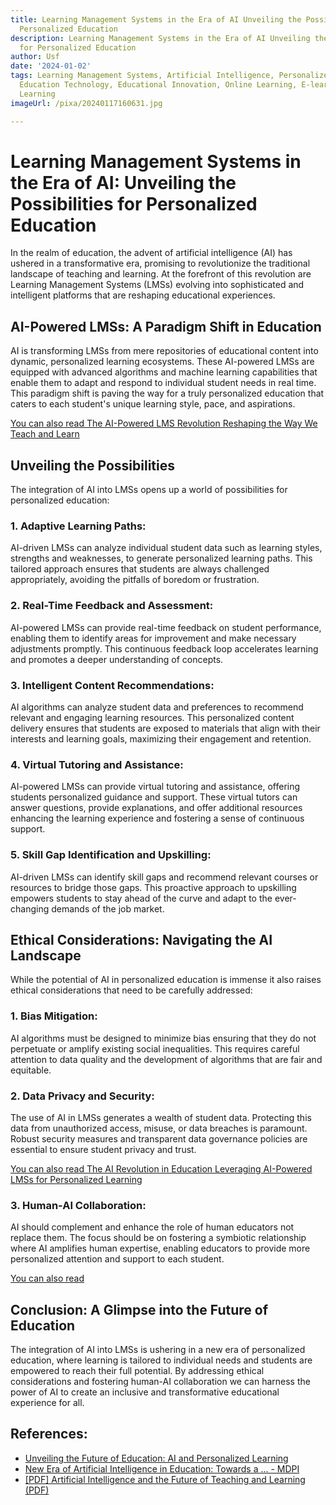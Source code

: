 ```yaml
---
title: Learning Management Systems in the Era of AI Unveiling the Possibilities for
  Personalized Education
description: Learning Management Systems in the Era of AI Unveiling the Possibilities
  for Personalized Education
author: Usf
date: '2024-01-02'
tags: Learning Management Systems, Artificial Intelligence, Personalized Education,
  Education Technology, Educational Innovation, Online Learning, E-learning, AI-Powered
  Learning
imageUrl: /pixa/20240117160631.jpg

---
```

# Learning Management Systems  in the Era of AI: Unveiling the  Possibilities  for Personalized Education

In the realm of  education, the advent  of artificial intelligence (AI) has ushered in a transformative era, promising to revolutionize the traditional landscape of teaching and learning. At the forefront of this revolution are Learning  Management Systems (LMSs) evolving into sophisticated and intelligent platforms that are reshaping educational experiences.

## AI-Powered LMSs: A Paradigm Shift in Education

AI is transforming LMSs from mere repositories of educational content into dynamic, personalized learning ecosystems. These AI-powered LMSs are equipped with advanced  algorithms and machine learning capabilities that enable  them to adapt and respond to individual  student needs in real time. This paradigm shift is paving the way for a  truly personalized education that caters to each student's unique learning style, pace, and aspirations.

[You can also  read The AI-Powered LMS Revolution Reshaping the Way  We Teach and Learn](The%20AI-Powered%20LMS%20Revolution%20Reshaping%20the%20Way%20We%20Teach%20and%20Learn)


##  Unveiling the Possibilities

The integration of AI into LMSs opens up a world of possibilities for personalized  education:

### 1.  Adaptive Learning Paths:

AI-driven LMSs can analyze individual student data such as  learning styles, strengths and weaknesses, to generate personalized learning  paths. This tailored approach ensures  that students  are always challenged appropriately, avoiding the  pitfalls of boredom or frustration.

### 2.  Real-Time Feedback and Assessment:

AI-powered LMSs can  provide real-time feedback on student performance, enabling them  to identify  areas for improvement and make necessary adjustments promptly. This continuous feedback loop accelerates learning and promotes a deeper understanding  of concepts.

### 3. Intelligent Content Recommendations:

AI algorithms can analyze student data and  preferences to  recommend relevant and engaging learning resources.  This personalized content delivery ensures that  students are exposed to materials that align  with their interests and learning goals, maximizing their engagement and retention.

### 4. Virtual Tutoring and Assistance:

AI-powered LMSs can provide virtual tutoring and  assistance, offering students personalized guidance and support. These virtual tutors  can answer questions, provide explanations, and offer additional resources enhancing  the learning  experience and fostering a sense of continuous support.

### 5. Skill Gap Identification and Upskilling:

AI-driven LMSs can identify skill gaps and recommend relevant courses  or resources to bridge those gaps. This proactive approach to upskilling empowers students to stay ahead  of the curve and adapt to the ever-changing demands of the job market.

## Ethical Considerations: Navigating the AI Landscape

While the  potential of AI  in  personalized education is immense it also raises ethical considerations  that need to be carefully addressed:

### 1. Bias Mitigation:

AI algorithms must be designed to minimize bias ensuring that they do not perpetuate or amplify  existing  social inequalities. This requires careful attention to data  quality and the development of algorithms that are fair and equitable.

### 2. Data Privacy and Security:

The use of AI in LMSs generates a wealth of student data. Protecting this data from unauthorized access, misuse, or data  breaches is paramount. Robust security measures and transparent  data governance policies are essential to ensure  student privacy and trust.

[You can also read  The AI Revolution in Education Leveraging AI-Powered LMSs for Personalized Learning](The%20AI%20Revolution%20in%20Education%20Leveraging%20AI-Powered%20LMSs%20for%20Personalized%20Learning)


### 3. Human-AI  Collaboration:

AI should complement and enhance  the role of human educators not replace  them. The focus  should be on fostering a symbiotic relationship where AI amplifies human expertise, enabling  educators to provide more personalized attention and support to each  student.

[You  can also read ]()


## Conclusion: A Glimpse into the Future of Education

The integration of AI into LMSs is ushering in a new era of personalized education, where learning is tailored to individual needs and students are empowered  to reach their  full potential.  By addressing ethical considerations and fostering human-AI collaboration we can  harness the power of AI to  create an inclusive and transformative educational experience for all.

## References:
- [Unveiling the Future of Education: AI and Personalized Learning](https://yitzhakdsterngrant.com/unveiling-the-future-of-education-ai-and-personalized-learning/)
- [New Era of Artificial Intelligence in Education: Towards a ... - MDPI](https://www.mdpi.com/2071-1050/15/16/12451)
- [[PDF] Artificial Intelligence and the Future of Teaching and Learning (PDF)](https://www2.ed.gov/documents/ai-report/ai-report.pdf)
